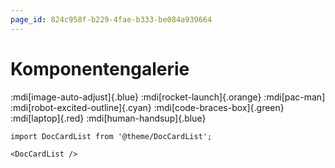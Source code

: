 ```yaml
---
page_id: 824c958f-b229-4fae-b333-be084a939664
---
```


# Komponentengalerie

:mdi[image-auto-adjust]{.blue} :mdi[rocket-launch]{.orange} :mdi[pac-man] :mdi[robot-excited-outline]{.cyan} :mdi[code-braces-box]{.green} :mdi[laptop]{.red} :mdi[human-handsup]{.blue}&#x20;

```mdx-code-block
import DocCardList from '@theme/DocCardList';

<DocCardList />
```
